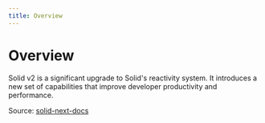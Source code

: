 ```yaml
---
title: Overview
---
```


# Overview

Solid v2 is a significant upgrade to Solid's reactivity system. It introduces a new set of capabilities that improve developer productivity and performance.

Source: [solid-next-docs](https://github.com/devagrawal09/solid-next-docs)
